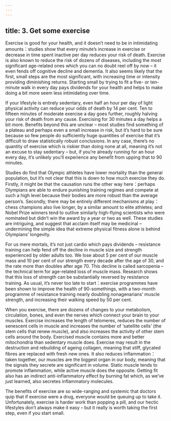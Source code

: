 ```yaml
---
---
---
```

title: 3. Get some exercise
---




Exercise is good for your health, and it doesn’t need to be in intimidating amounts：studies show that every minute’s increase in exercise or decrease in time spent inactive per day reduces your risk of death. Exercise is also known to reduce the risk of dozens of diseases, including the most significant age-related ones which you can no doubt reel off by now – it even fends off cognitive decline and dementia. It also seems likely that the first, small steps are the most significant, with increasing time or intensity providing diminishing returns. Starting small by trying to fit a five- or ten-minute walk in every day pays dividends for your health and helps to make doing a bit more seem less intimidating over time.

If your lifestyle is entirely sedentary, even half an hour per day of light physical activity can reduce your odds of death by 14 per cent. Ten to fifteen minutes of moderate exercise a day goes further, roughly halving your risk of death from any cause. Exercising for 30 minutes a day helps a bit more. Benefits beyond this are unclear – most studies find something of a plateau and perhaps even a small increase in risk, but it’s hard to be sure because so few people do sufficiently huge quantities of exercise that it’s difficult to draw statistically robust conclusions. In any case, there’s no quantity of exercise which is riskier than doing none at all, meaning it’s not an excuse to stay sedentary – but, if you’re already running for an hour every day, it’s unlikely you’ll experience any benefit from upping that to 90 minutes.

Studies do find that Olympic athletes have lower mortality than the general population, but it’s not clear that this is down to how much exercise they do. Firstly, it might be that the causation runs the other way here：perhaps Olympians are able to endure punishing training regimes and compete at such a high level because their bodies are more robust than the average person’s. Secondly, there may be entirely different mechanisms at play：chess champions also live longer, by a similar amount to elite athletes; and Nobel Prize winners tend to outlive similarly high-flying scientists who were nominated but didn’t win the award by a year or two as well. These studies are intriguing, and suggest that acclaim itself may be medicinal – undermining the simple idea that extreme physical fitness alone is behind Olympians’ longevity.

For us mere mortals, it’s not just cardio which pays dividends – resistance training can help fend off the decline in muscle size and strength experienced by older adults too. We lose about 5 per cent of our muscle mass and 10 per cent of our strength every decade after the age of 30, and the rate more than doubles after age 70. This decline is called sarcopenia – the technical term for age-related loss of muscle mass. Research shows that this loss of strength can be substantially reversed by resistance training. As usual, it’s never too late to start：exercise programmes have been shown to improve the health of 90-somethings, with a two-month programme of resistance training nearly doubling nonagenarians’ muscle strength, and increasing their walking speed by 50 per cent.

When you exercise, there are dozens of changes to your metabolism, circulation, bones, and even the nerves which connect your brain to your muscles. Exercise increases the length of telomeres, reduces the number of senescent cells in muscle and increases the number of ‘satellite cells’ (the stem cells that renew muscle), and also increases the activity of other stem cells around the body. Exercised muscle contains more and better mitochondria than sedentary muscle does. Exercise may result in the destruction and rebuilding of ageing collagen, meaning that stiff, glycated fibres are replaced with fresh new ones. It also reduces inflammation：taken together, our muscles are the biggest organ in our body, meaning that the signals they secrete are significant in volume. Static muscle tends to promote inflammation, while active muscle does the opposite. Getting fit also has an indirect anti-inflammatory effect by burning fat which, as we’ve just learned, also secretes inflammatory molecules.

The benefits of exercise are so wide-ranging and systemic that doctors quip that if exercise were a drug, everyone would be queuing up to take it. Unfortunately, exercise is harder work than popping a pill, and our hectic lifestyles don’t always make it easy – but it really is worth taking the first step, even if you start small.